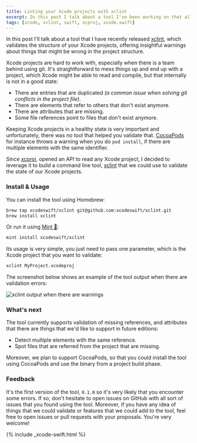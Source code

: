 ```yaml
---
title: Linting your Xcode projects with xclint
excerpt: In this post I talk about a tool I've been working on that allows you to check the state of your Xcode projects, finding missing references and duplicated files.
tags: [xcode, xclint, swift, xcproj, xcode.swift]
---
```


In this post I'll talk about a tool that I have recently released [xclint](https://github.com/xcodeswift/xclint), which validates the structure of your Xcode projects, offering insightful warnings about things that might be wrong in the project structure.

Xcode projects are hard to work with, especially when there is a team behind using git. It's straightforward to mess things up and end up with a project, which Xcode might be able to read and compile, but that internally is not in a good state:

- There are entries that are duplicated *(a common issue when solving git conflicts in the project file)*.
- There are elements that refer to others that don't exist anymore.
- There are attributes that are missing.
- Some file references point to files that don't exist anymore.

Keeping Xcode projects in a healthy state is very important and unfortunately, there was no tool that helped you validate that. [CocoaPods](https://cocoapods.org) for instance throws a warning when you do `pod install`, if there are multiple elements with the same identifier.

Since [xcproj](https://github.com/xcodeswift/xcproj), opened an API to read any Xcode project, I decided to leverage it to build a command line tool, [xclint](https://github.com/xcodeswift/xclint) that we could use to validate the state of our Xcode projects.

### Install & Usage

You can install the tool using Homebrew:

```bash 
brew tap xcodeswift/xclint git@github.com:xcodeswift/xclint.git
brew install xclint
```

Or run it using [Mint 🌱](https://github.com/yonaskolb/mint):

```bash 
mint install xcodeswift/xclint
```

Its usage is very simple, you just need to pass one parameter, which is the Xcode project that you want to validate:

```bash 
xclint MyProject.xcodeproj
```

The screenshot below shows an example of the tool output when there are validation errors:

![xclint output when there are warnings](images/xclint.png)

### What's next

The tool currently supports validation of missing references, and attributes that there are things that we'd like to support in future editions:
- Detect multiple elements with the same reference.
- Spot files that are referred from the project that are missing.

Moreover, we plan to support CocoaPods, so that you could install the tool using CocoaPods and use the binary from a project build phase.


### Feedback
It's the first version of the tool, `0.1.0` so it's very likely that you encounter some errors. If so, don't hesitate to open issues on GitHub with all sort of issues that you found using the tool. Moreover, if you have any idea of things that we could validate or features that we could add to the tool, feel free to open issues or pull requests with your proposals. You're very welcome!


{% include _xcode-swift.html %}

